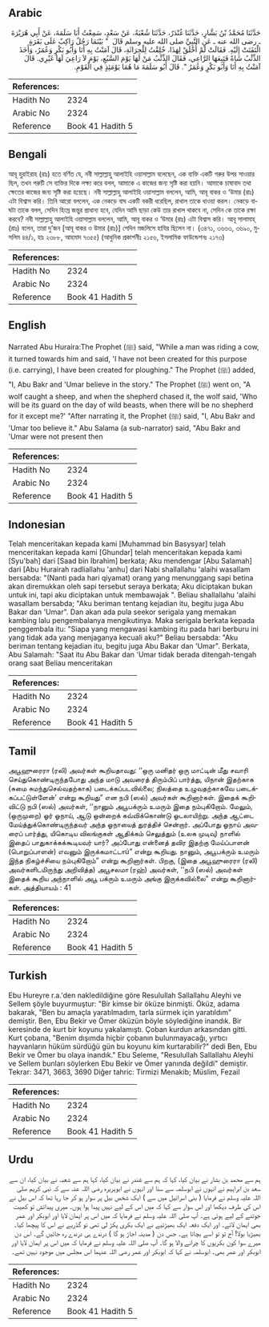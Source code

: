 ## Arabic


<div dir="rtl" lang="ar" style={{fontSize:'larger',backgroundColor:'#f8f9fa',padding:20}}>
حَدَّثَنَا مُحَمَّدُ بْنُ بَشَّارٍ، حَدَّثَنَا غُنْدَرٌ، حَدَّثَنَا شُعْبَةُ، عَنْ سَعْدٍ، سَمِعْتُ أَبَا سَلَمَةَ، عَنْ أَبِي هُرَيْرَةَ ـ رضى الله عنه ـ عَنِ النَّبِيِّ صلى الله عليه وسلم قَالَ ‏ "‏ بَيْنَمَا رَجُلٌ رَاكِبٌ عَلَى بَقَرَةٍ الْتَفَتَتْ إِلَيْهِ‏.‏ فَقَالَتْ لَمْ أُخْلَقْ لِهَذَا، خُلِقْتُ لِلْحِرَاثَةِ، قَالَ آمَنْتُ بِهِ أَنَا وَأَبُو بَكْرٍ وَعُمَرُ، وَأَخَذَ الذِّئْبُ شَاةً فَتَبِعَهَا الرَّاعِي، فَقَالَ الذِّئْبُ مَنْ لَهَا يَوْمَ السَّبُعِ، يَوْمَ لاَ رَاعِيَ لَهَا غَيْرِي‏.‏ قَالَ آمَنْتُ بِهِ أَنَا وَأَبُو بَكْرٍ وَعُمَرُ ‏"‏‏.‏ قَالَ أَبُو سَلَمَةَ مَا هُمَا يَوْمَئِذٍ فِي الْقَوْمِ‏.‏
</div>
<div style={{backgroundColor:'#f8f9fa',padding:20, marginBottom: 10}}><table> <thead> <tr> <th>References:</th> <th></th> </tr> </thead> <tbody><tr><td>Hadith No</td><td>2324</td></tr><tr><td>Arabic No</td><td>2324</td></tr><tr><td>Reference</td><td>Book 41 Hadith 5</td></tr></tbody></table></div>

## Bengali


<div dir="ltr" lang="bn" style={{fontSize:'larger',backgroundColor:'#f8f9fa',padding:20}}>
আবূ হুরাইরাহ (রাঃ) হতে বর্ণিত যে, নবী সাল্লাল্লাহু আলাইহি ওয়াসাল্লাম বলেছেন, এক ব্যক্তি একটি গরুর উপর সাওয়ার ছিল, তখন গরুটি সে ব্যক্তির দিকে লক্ষ্য করে বলল, আমাকে এ কাজের জন্য সৃষ্টি করা হয়নি। আমাকে চাষাবাদ তথা ক্ষেতের কাজের জন্য সৃষ্টি করা হয়েছে। নবী সাল্লাল্লাহু আলাইহি ওয়াসাল্লাম বললেন, আমি, আবূ বাকর ও ‘উমার (রাঃ) এটা বিশ্বাস করি। তিনি আরো বললেন, এক নেকড়ে বাঘ একটি বকরী ধরেছিল, রাখাল তাকে ধাওয়া করল। নেকড়ে বাঘটা তাকে বলল, সেদিন হিংস্র জন্তুর প্রাধান্য হবে, যেদিন আমি ছাড়া কেউ তার রাখাল থাকবে না, সেদিন কে তাকে রক্ষা করবে? নবী সাল্লাল্লাহু আলাইহি ওয়াসাল্লাম বললেন, আমি, আবূ বাকর ও ‘উমার (রাঃ) এটা বিশ্বাস করি। আবূ সালামাহ্ (রাঃ) বলেন, তারা দু’জন [আবূ বাকর ও উমার (রাঃ)] সেদিন মজলিসে হাযির ছিলেন না। (৩৪৭১, ৩৬৬৩, ৩৬৯০, মুসলিম ৪৪/১, হাঃ ২৩৮৮, আহমাদ ৭৩৫৫) (আধুনিক প্রকাশনীঃ ২১৫৬, ইসলামিক ফাউন্ডেশনঃ ২১৭৩)
</div>
<div style={{backgroundColor:'#f8f9fa',padding:20, marginBottom: 10}}><table> <thead> <tr> <th>References:</th> <th></th> </tr> </thead> <tbody><tr><td>Hadith No</td><td>2324</td></tr><tr><td>Arabic No</td><td>2324</td></tr><tr><td>Reference</td><td>Book 41 Hadith 5</td></tr></tbody></table></div>

## English


<div dir="ltr" lang="en" style={{fontSize:'larger',backgroundColor:'#f8f9fa',padding:20}}>
Narrated Abu Huraira:The Prophet (ﷺ) said, "While a man was riding a cow, it turned towards him and said, 'I have not been created for this purpose (i.e. carrying), I have been created for ploughing." The Prophet (ﷺ) added, "I, Abu Bakr and 'Umar believe in the story." The Prophet (ﷺ) went on, "A wolf caught a sheep, and when the shepherd chased it, the wolf said, 'Who will be its guard on the day of wild beasts, when there will be no shepherd for it except me?' "After narrating it, the Prophet (ﷺ) said, "I, Abu Bakr and 'Umar too believe it." Abu Salama (a sub-narrator) said, "Abu Bakr and 'Umar were not present then
</div>
<div style={{backgroundColor:'#f8f9fa',padding:20, marginBottom: 10}}><table> <thead> <tr> <th>References:</th> <th></th> </tr> </thead> <tbody><tr><td>Hadith No</td><td>2324</td></tr><tr><td>Arabic No</td><td>2324</td></tr><tr><td>Reference</td><td>Book 41 Hadith 5</td></tr></tbody></table></div>

## Indonesian


<div dir="ltr" lang="id" style={{fontSize:'larger',backgroundColor:'#f8f9fa',padding:20}}>
Telah menceritakan kepada kami [Muhammad bin Basysyar] telah menceritakan kepada kami [Ghundar] telah menceritakan kepada kami [Syu'bah] dari [Saad bin Ibrahim] berkata; Aku mendengar [Abu Salamah] dari [Abu Hurairah radliallahu 'anhu] dari Nabi shallallahu 'alaihi wasallam bersabda: "(Nanti pada hari qiyamat) orang yang menunggang sapi betina akan diremukkan oleh sapi tersebut seraya berkata; Aku diciptakan bukan untuk ini, tapi aku diciptakan untuk membawajak ". Beliau shallallahu 'alaihi wasallam bersabda; "Aku beriman tentang kejadian itu, begitu juga Abu Bakar dan 'Umar". Dan akan ada pula seekor serigala yang memakan kambing lalu pengembalanya mengikutinya. Maka serigala berkata kepada penggembala itu: "Siapa yang mengawasi kambing itu pada hari berburu ini yang tidak ada yang menjaganya kecuali aku?" Beliau bersabda: "Aku beriman tentang kejadian itu, begitu juga Abu Bakar dan 'Umar". Berkata, Abu Salamah: "Saat itu Abu Bakar dan 'Umar tidak berada ditengah-tengah orang saat Beliau menceritakan
</div>
<div style={{backgroundColor:'#f8f9fa',padding:20, marginBottom: 10}}><table> <thead> <tr> <th>References:</th> <th></th> </tr> </thead> <tbody><tr><td>Hadith No</td><td>2324</td></tr><tr><td>Arabic No</td><td>2324</td></tr><tr><td>Reference</td><td>Book 41 Hadith 5</td></tr></tbody></table></div>

## Tamil


<div dir="ltr" lang="ta" style={{fontSize:'larger',backgroundColor:'#f8f9fa',padding:20}}>
அபூஹுரைரா (ரலி) அவர்கள் கூறியதாவது: ‘‘ஒரு மனிதர் ஒரு மாட்டின் மீது சவாரி செய்துகொண்டிருந்தபோது அந்த மாடு அவரைத் திரும்பிப் பார்த்து, யிநான் இதற்காக (சுமை சுமந்துசெல்வதற்காக) படைக்கப்படவில்லை; நிலத்தை உழுவதற்காகவே படைக்கப்பட்டுள்ளேன்’ என்று கூறியது” என நபி (ஸல்) அவர்கள் கூறினார்கள். இதைக் கூறிவிட்டு நபி (ஸல்) அவர்கள், ‘‘நானும் அபூபக்ரும் உமரும் இதை நம்புகிறோம். மேலும், (ஒருமுறை) ஓர் ஓநாய், ஆடு ஒன்றைக் கவ்விக்கொண்டு ஓடலாயிற்று. அந்த ஆட்டை மேய்த்துக்கொண்டிருந்தவர் அந்த ஓநாயைத் துரத்திச் சென்றார். அப்போது ஓநாய் அவரைப் பார்த்து, யிகொடிய விலங்குகள் ஆதிக்கம் செலுத்தும் (உலக முடிவு) நாளில் இதைப் பாதுகாக்கக்கூடியவர் யார்? அப்போது என்னைத் தவிர இதற்கு மேய்ப்பாளன் (பொறுப்பாளன்) எவனும் இருக்கமாட்டாú” என்று கூறியது. நானும், அபூபக்ரும் உமரும் இந்த நிகழ்ச்சியை நம்புகிறோம்” என்று கூறினார்கள். பிறகு, (இதை அபூஹுரைரா (ரலி) அவர்களிடமிருந்து அறிவித்த) அபூசலமா (ரஹ்) அவர்கள், ‘‘நபி (ஸல்) அவர்கள் இதைக் கூறிய அந்நாளில் அபூ பக்ரும் உமரும் அங்கு இருக்கவில்லை” என்று கூறினார்கள். அத்தியாயம் : 41
</div>
<div style={{backgroundColor:'#f8f9fa',padding:20, marginBottom: 10}}><table> <thead> <tr> <th>References:</th> <th></th> </tr> </thead> <tbody><tr><td>Hadith No</td><td>2324</td></tr><tr><td>Arabic No</td><td>2324</td></tr><tr><td>Reference</td><td>Book 41 Hadith 5</td></tr></tbody></table></div>

## Turkish


<div dir="ltr" lang="tr" style={{fontSize:'larger',backgroundColor:'#f8f9fa',padding:20}}>
Ebu Hureyre r.a.'den nakledildiğine göre Resulullah Sallallahu Aleyhi ve Sellem şöyle buyurmuştur: "Bir kimse bir öküze binmişti. Öküz, adama bakarak, "Ben bu amaçla yaratılmadım, tarla sürmek için yaratıldım" demiştir. Ben, Ebu Bekir ve Ömer öküzün böyle söylediğine inandık. Bir keresinde de kurt bir koyunu yakalamıştı. Çoban kurdun arkasından gitti. Kurt çobana, "Benim dışımda hiçbir çobanın bulunmayacağı, yırtıcı hayvanların hüküm sürdüğü gün bu koyunu kim kurtarabilir?" dedi Ben, Ebu Bekir ve Ömer bu olaya inandık." Ebu Seleme, "Resulullah Sallallahu Aleyhi ve Sellem bunları söylerken Ebu Bekir ve Ömer yanında değildi" demiştir. Tekrar: 3471, 3663, 3690 Diğer tahric: Tirmizi Menakib; Müslim, Fezail
</div>
<div style={{backgroundColor:'#f8f9fa',padding:20, marginBottom: 10}}><table> <thead> <tr> <th>References:</th> <th></th> </tr> </thead> <tbody><tr><td>Hadith No</td><td>2324</td></tr><tr><td>Arabic No</td><td>2324</td></tr><tr><td>Reference</td><td>Book 41 Hadith 5</td></tr></tbody></table></div>

## Urdu


<div dir="rtl" lang="ur" style={{fontSize:'larger',backgroundColor:'#f8f9fa',padding:20}}>
ہم سے محمد بن بشار نے بیان کیا، کہا کہ ہم سے غندر نے بیان کیا، کہا ہم سے شعبہ نے بیان کیا، ان سے سعد بن ابراہیم نے انہوں نے ابوسلمہ سے سنا اور انہوں نے ابوہریرہ رضی اللہ عنہ سے کہ نبی کریم صلی اللہ علیہ وسلم نے فرمایا ( بنی اسرائیل میں سے ) ایک شخص بیل پر سوار ہو کر جا رہا تھا کہ اس بیل نے اس کی طرف دیکھا اور اس سوار سے کہا کہ میں اس کے لیے نہیں پیدا ہوا ہوں۔ میری پیدائش تو کھیت جوتنے کے لیے ہوئی ہے۔ آپ صلی اللہ علیہ وسلم نے فرمایا کہ میں اس پر ایمان لایا اور ابوبکر اور عمر بھی ایمان لائے۔ اور ایک دفعہ ایک بھیڑئیے نے ایک بکری پکڑ لی تھی تو گڈریے نے اس کا پیچھا کیا۔ بھیڑیا بولا! آج تو تو اسے بچاتا ہے۔ جس دن ( مدینہ اجاڑ ہو گا ) درندے ہی درندے رہ جائیں گے۔ اس دن میرے سوا کون بکریوں کا چرانے والا ہو گا۔ آپ صلی اللہ علیہ وسلم نے فرمایا کہ میں اس پر ایمان لایا اور ابوبکر اور عمر بھی۔ ابوسلمہ نے کہا کہ ابوبکر اور عمر رضی اللہ عنہما اس مجلس میں موجود نہیں تھے۔
</div>
<div style={{backgroundColor:'#f8f9fa',padding:20, marginBottom: 10}}><table> <thead> <tr> <th>References:</th> <th></th> </tr> </thead> <tbody><tr><td>Hadith No</td><td>2324</td></tr><tr><td>Arabic No</td><td>2324</td></tr><tr><td>Reference</td><td>Book 41 Hadith 5</td></tr></tbody></table></div>